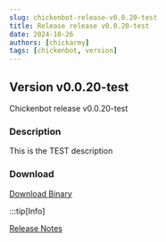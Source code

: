 ---
slug: chickenbot-release-v0.0.20-test
title: Release release v0.0.20-test
date: 2024-10-26
authors: [chickarmy]
tags: [chickenbot, version]
---

## Version v0.0.20-test

Chickenbot release v0.0.20-test

<!-- truncate -->

### Description
This is the TEST description

### Download
[Download Binary](https://github.com/chickarmy/chickenbot-web/releases/download/v0.0.20-test/package.readme.txt)

:::tip[Info]

[Release Notes](https://github.com/chickarmy/chickenbot-web/releases/tag/v0.0.20-test)

